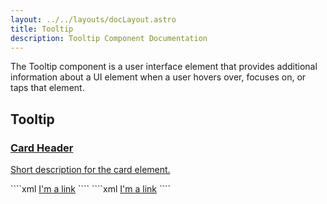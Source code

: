 ```yaml
---
layout: ../../layouts/docLayout.astro
title: Tooltip
description: Tooltip Component Documentation
---
```



The Tooltip component is a user interface element that provides additional information about a UI element when a user hovers over, focuses on, or taps that element.

## Tooltip

<Tabs>
    <TabItem label="Preview">
        <Card>
            <div class="flex items-center justify-center">
                <a href="#" class="group/card">
                    <div class="card p-6 group-hover/card:text-primary">
                        <h3>Card Header</h3>
                        <p class="mt-1">Short description for the card element.</p>
                    </div>
                </a>
            </div>
        </Card>
    </TabItem>
    <TabItem label="HTML">
        ````xml
        <a href="#" class="tooltip" data-tooltip="This is tip">I'm a link</a>
        ````
    </TabItem>
    <TabItem label="JSX">
        ````xml
        <a href="#" className="tooltip" data-tooltip="This is tip">I'm a link</a>
        ````
    </TabItem>
</Tabs>